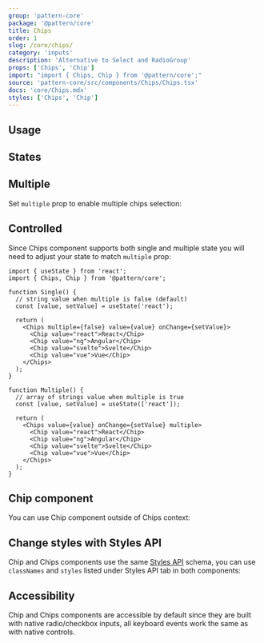 ```yaml
---
group: 'pattern-core'
package: '@pattern/core'
title: Chips
order: 1
slug: /core/chips/
category: 'inputs'
description: 'Alternative to Select and RadioGroup'
props: ['Chips', 'Chip']
import: "import { Chips, Chip } from '@pattern/core';"
source: 'pattern-core/src/components/Chips/Chips.tsx'
docs: 'core/Chips.mdx'
styles: ['Chips', 'Chip']
---
```



## Usage

<ControlDemo data={ChipsDemos.control} />

## States

<Demo data={ChipsDemos.states} />

## Multiple

Set `multiple` prop to enable multiple chips selection:

<Demo data={ChipsDemos.type} />

## Controlled

Since Chips component supports both single and multiple state you will need to adjust your state to match `multiple` prop:

```tsx
import { useState } from 'react';
import { Chips, Chip } from '@pattern/core';

function Single() {
  // string value when multiple is false (default)
  const [value, setValue] = useState('react');

  return (
    <Chips multiple={false} value={value} onChange={setValue}>
      <Chip value="react">React</Chip>
      <Chip value="ng">Angular</Chip>
      <Chip value="svelte">Svelte</Chip>
      <Chip value="vue">Vue</Chip>
    </Chips>
  );
}

function Multiple() {
  // array of strings value when multiple is true
  const [value, setValue] = useState(['react']);

  return (
    <Chips value={value} onChange={setValue} multiple>
      <Chip value="react">React</Chip>
      <Chip value="ng">Angular</Chip>
      <Chip value="svelte">Svelte</Chip>
      <Chip value="vue">Vue</Chip>
    </Chips>
  );
}
```

## Chip component

You can use Chip component outside of Chips context:

<Demo data={ChipsDemos.chip} />

## Change styles with Styles API

Chip and Chips components use the same [Styles API](/theming/styles-api/) schema,
you can use `classNames` and `styles` listed under Styles API tab in both components:

<Demo data={ChipsDemos.stylesApi} />

## Accessibility

Chip and Chips components are accessible by default since they are built with native radio/checkbox inputs,
all keyboard events work the same as with native controls.
